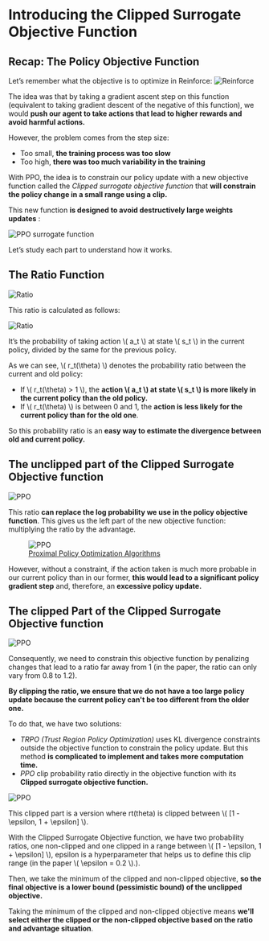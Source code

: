 # Introducing the Clipped Surrogate Objective Function
## Recap: The Policy Objective Function

Let’s remember what the objective is to optimize in Reinforce:
<img src="https://huggingface.co/datasets/huggingface-deep-rl-course/course-images/resolve/main/en/unit9/lpg.jpg" alt="Reinforce"/>

The idea was that by taking a gradient ascent step on this function (equivalent to taking gradient descent of the negative of this function), we would **push our agent to take actions that lead to higher rewards and avoid harmful actions.**

However, the problem comes from the step size:
- Too small, **the training process was too slow**
- Too high, **there was too much variability in the training**

With PPO, the idea is to constrain our policy update with a new objective function called the *Clipped surrogate objective function* that **will constrain the policy change in a small range using a clip.**

This new function **is designed to avoid destructively large weights updates** :

<img src="https://huggingface.co/datasets/huggingface-deep-rl-course/course-images/resolve/main/en/unit9/ppo-surrogate.jpg" alt="PPO surrogate function"/>

Let’s study each part to understand how it works.

## The Ratio Function
<img src="https://huggingface.co/datasets/huggingface-deep-rl-course/course-images/resolve/main/en/unit9/ratio1.jpg" alt="Ratio"/>

This ratio is calculated as follows:

<img src="https://huggingface.co/datasets/huggingface-deep-rl-course/course-images/resolve/main/en/unit9/ratio2.jpg" alt="Ratio"/>

It’s the probability of taking action \\( a_t \\) at state \\( s_t \\) in the current policy, divided by the same for the previous policy.

As we can see, \\( r_t(\theta) \\) denotes the probability ratio between the current and old policy:

- If \\( r_t(\theta) > 1 \\), the **action \\( a_t \\) at state \\( s_t \\) is more likely in the current policy than the old policy.**
- If \\( r_t(\theta) \\) is between 0 and 1, the **action is less likely for the current policy than for the old one**.

So this probability ratio is an **easy way to estimate the divergence between old and current policy.**

## The unclipped part of the Clipped Surrogate Objective function
<img src="https://huggingface.co/datasets/huggingface-deep-rl-course/course-images/resolve/main/en/unit9/unclipped1.jpg" alt="PPO"/>

This ratio **can replace the log probability we use in the policy objective function**. This gives us the left part of the new objective function: multiplying the ratio by the advantage.
<figure class="image table text-center m-0 w-full">
  <img src="https://huggingface.co/datasets/huggingface-deep-rl-course/course-images/resolve/main/en/unit9/unclipped2.jpg" alt="PPO"/>
  <figcaption><a href="https://arxiv.org/pdf/1707.06347.pdf">Proximal Policy Optimization Algorithms</a></figcaption>
</figure>

However, without a constraint, if the action taken is much more probable in our current policy than in our former, **this would lead to a significant policy gradient step** and, therefore, an **excessive policy update.**

## The clipped Part of the Clipped Surrogate Objective function

<img src="https://huggingface.co/datasets/huggingface-deep-rl-course/course-images/resolve/main/en/unit9/clipped.jpg" alt="PPO"/>

Consequently, we need to constrain this objective function by penalizing changes that lead to a ratio far away from 1 (in the paper, the ratio can only vary from 0.8 to 1.2).

**By clipping the ratio, we ensure that we do not have a too large policy update because the current policy can't be too different from the older one.**

To do that, we have two solutions:

- *TRPO (Trust Region Policy Optimization)* uses KL divergence constraints outside the objective function to constrain the policy update. But this method **is complicated to implement and takes more computation time.**
- *PPO* clip probability ratio directly in the objective function with its **Clipped surrogate objective function.**

<img src="https://huggingface.co/datasets/huggingface-deep-rl-course/course-images/resolve/main/en/unit9/clipped.jpg" alt="PPO"/>

This clipped part is a version where rt(theta) is clipped between  \\( [1 - \epsilon, 1 + \epsilon] \\).

With the Clipped Surrogate Objective function, we have two probability ratios, one non-clipped and one clipped in a range between  \\( [1 - \epsilon, 1 + \epsilon] \\), epsilon is a hyperparameter that helps us to define this clip range (in the paper  \\( \epsilon = 0.2 \\).).

Then, we take the minimum of the clipped and non-clipped objective, **so the final objective is a lower bound (pessimistic bound) of the unclipped objective.**

Taking the minimum of the clipped and non-clipped objective means **we'll select either the clipped or the non-clipped objective based on the ratio and advantage situation**.

